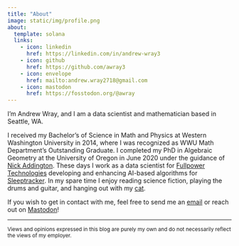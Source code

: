 ```yaml
---
title: "About"
image: static/img/profile.png
about:
  template: solana
  links:
    - icon: linkedin
      href: https://linkedin.com/in/andrew-wray3
    - icon: github
      href: https://github.com/awray3
    - icon: envelope
      href: mailto:andrew.wray2718@gmail.com
    - icon: mastodon
      href: https://fosstodon.org/@awray
---
```


I'm Andrew Wray, and I am a data scientist and mathematician based in Seattle, WA. 

I received my Bachelor's of Science in Math and Physics at Western Washington University in 2014, where I was recognized as WWU Math Department's Outstanding Graduate. I completed my PhD in Algebraic Geometry at the University of Oregon in June 2020 under the guidance of [Nick Addington](nick_webpage). These days I work as a data scientist for [Fullpower Technologies][fullpower]
developing and enhancing AI-based algorithms for [Sleeptracker][sleeptracker].
In my spare time I enjoy reading science fiction, playing the drums and guitar,
and hanging out with my [cat][cat].

If you wish to get in contact with me, feel free to send me an [email][contact] 
or reach out on <a rel="me" href="https://fosstodon.org/@awray">Mastodon</a>!

--- 

<small>Views and opinions expressed in this blog are purely my own and do not necessarily reflect the views of my employer.</small>

[nick_webpage]: https://pages.uoregon.edu/adding/
[fullpower]: https://www.fullpower.com/
[sleeptracker]: https://www.sleeptracker.com/.
[cat]: static/img/chiyoh.png
[contact]: mailto:andrew.wray2718@gmail.com